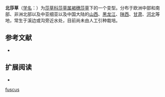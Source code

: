 {{Infraspeciesbox
| image = 
| image_caption = 
| status = 
| status_system = 
| genus = Cyperus
| species link = 褐穗莎草
| species = fuscus
| name = 北莎草 
| forma = virescens
| authority = (Hoffm.) Vahl
| synonyms = 
|}}

'''北莎草'''（[[学名|学名]]：{{lang|la|'''''Cyperus fuscus'' f. ''virescens'''''}}）为[[莎草科|莎草科]][[莎草属|莎草属]][[褐穗莎草|褐穗莎草]]下的一个变型。分布于欧洲中部和南部、非洲北部以及中亚细亚以及中国大陆的[[山西|山西]]、[[黑龙江|黑龙江]]、[[陕西|陕西]]、[[甘肃|甘肃]]、[[河北|河北]]等地，常生于溪边或沟旁近水处，目前尚未由人工引种栽培。

== 参考文献 ==
{{refbegin}}
* {{CPNI| zh=北莎草 | id=193-44450 | binomial=Cyperus fuscus | authority=(Hoffm.) Vahl | form=virescens | accessdate=2013-01-17}}
{{refend}}

== 扩展阅读 ==
{{refbegin}}
* {{wikispecies-inline|Cyperus fuscus f. virescens|北莎草}}
{{refend}}

[[Category:莎草属|fuscus]]


{{plant-stub}}